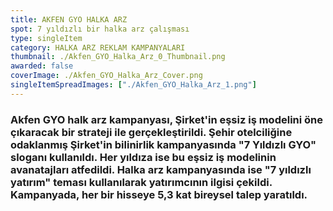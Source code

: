 ```yaml
---
title: AKFEN GYO HALKA ARZ
spot: 7 yıldızlı bir halka arz çalışması
type: singleItem
category: HALKA ARZ REKLAM KAMPANYALARI
thumbnail: ./Akfen_GYO_Halka_Arz_0_Thumbnail.png
awarded: false
coverImage: ./Akfen_GYO_Halka_Arz_Cover.png
singleItemSpreadImages: ["./Akfen_GYO_Halka_Arz_1.png"]
---
```



### Akfen GYO halk arz kampanyası, Şirket'in eşsiz iş modelini öne çıkaracak bir strateji ile gerçekleştirildi. Şehir otelciliğine odaklanmış Şirket'in bilinirlik kampanyasında "7 Yıldızlı GYO" sloganı kullanıldı. Her yıldıza ise bu eşsiz iş modelinin avanatajları atfedildi. Halka arz kampanyasında ise "7 yıldızlı yatırım" teması kullanılarak yatırımcının ilgisi çekildi. Kampanyada, her bir hisseye 5,3 kat bireysel talep yaratıldı.

<VimeoVideo id="233789614" title={frontmatter.title} classes="my-8" />
